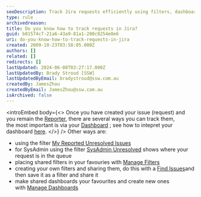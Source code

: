 ```yaml
---
seoDescription: Track Jira requests efficiently using filters, dashboards, and favorites to monitor progress and stay organized.
type: rule
archivedreason:
title: Do you know how to track requests in Jira?
guid: b01574c7-21a6-43a9-81a1-208c8254e0e6
uri: do-you-know-how-to-track-requests-in-jira
created: 2009-10-23T03:58:05.000Z
authors: []
related: []
redirects: []
lastUpdated: 2024-06-08T03:27:17.000Z
lastUpdatedBy: Brady Stroud [SSW]
lastUpdatedByEmail: bradystroud@ssw.com.au
createdBy: JamesZhou
createdByEmail: JamesZhou@ssw.com.au
isArchived: false
---
```


<introEmbed
  body={<>
Once you have created your issue (request) and you remain the [Reporter](/do-you-undertand-the-roles-of-reporters-and-assignees-and-their-responsibilities), there are several ways you can track them, the most important is via your [Dashboard](/do-you-know-how-to-track-requests-in-jira) ; see how to intepret your dashboard [here](</do-you-know-how-your-system-dashboard-can-help-you-(this-is-the-most-important-feature-in-jira)>).
  </>}
/>
Other ways are:

- using the filter [My Reported Unresolved Issues](/do-you-know-how-to-track-requests-in-jira)
- for SysAdmin using the filter [SysAdmin Unresolved](/do-you-know-how-to-track-requests-in-jira) shows where your request is in the queue
- placing shared filters in your favouries with [Manage Filters](/do-you-know-how-to-track-requests-in-jira)
- creating your own filters and sharing them, do this with a [Find Issues](/do-you-know-how-to-track-requests-in-jira)and then save it as a filter and share it
- make shared dashboards your favourites and create new ones with [Manage Dashboards](/do-you-know-how-to-track-requests-in-jira)
